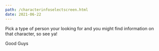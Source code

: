 ```yaml
---
path: /characterinfoselectscreen.html
date: 2021-06-22
---
```


Pick a type of person your looking for and you might find information on that character, so see ya!

Good Guys
